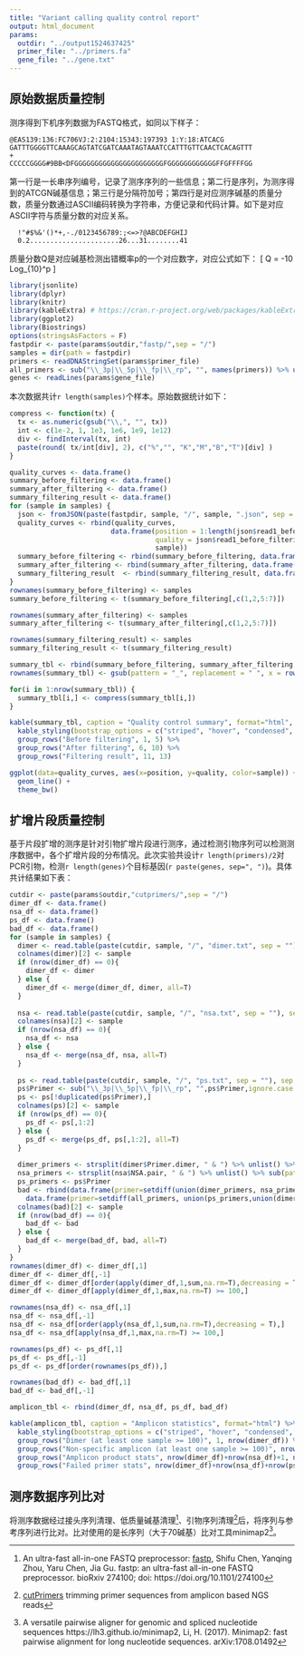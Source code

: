 ```yaml
---
title: "Variant calling quality control report"
output: html_document
params:
  outdir: "../output1524637425"
  primer_file: "../primers.fa"
  gene_file: "../gene.txt"
---
```


## 原始数据质量控制
测序得到下机序列数据为FASTQ格式，如同以下样子：
```
@EAS139:136:FC706VJ:2:2104:15343:197393 1:Y:18:ATCACG
GATTTGGGGTTCAAAGCAGTATCGATCAAATAGTAAATCCATTTGTTCAACTCACAGTTT
+
CCCCCGGGG#9BB<DFGGGGGGGGGGGGGGGGGGGGGGFGGGGGGGGGGGGFFGFFFFGG
```
第一行是一长串序列编号，记录了测序序列的一些信息；第二行是序列，为测序得到的ATCGN碱基信息；第三行是分隔符加号；第四行是对应测序碱基的质量分数，质量分数通过ASCII编码转换为字符串，方便记录和代码计算。如下是对应ASCII字符与质量分数的对应关系。
```
  !"#$%&'()*+,-./0123456789:;<=>?@ABCDEFGHIJ
  0.2......................26...31........41  
```
质量分数Q是对应碱基检测出错概率p的一个对应数字，对应公式如下：
\[
Q = -10 Log_{10}^p
\]

```r
library(jsonlite)
library(dplyr)
library(knitr)
library(kableExtra) # https://cran.r-project.org/web/packages/kableExtra/vignettes/awesome_table_in_html.html
library(ggplot2)
library(Biostrings)
options(stringsAsFactors = F)
fastpdir <- paste(params$outdir,"fastp/",sep = "/")
samples = dir(path = fastpdir)
primers <- readDNAStringSet(params$primer_file)
all_primers <- sub("\\_3p|\\_5p|\\_fp|\\_rp", "", names(primers)) %>% unique()
genes <- readLines(params$gene_file)
```


本次数据共计`r length(samples)`个样本。原始数据统计如下：
```r
compress <- function(tx) {
  tx <- as.numeric(gsub("\\,", "", tx))
  int <- c(1e-2, 1, 1e3, 1e6, 1e9, 1e12)
  div <- findInterval(tx, int)
  paste(round( tx/int[div], 2), c("%","", "K","M","B","T")[div] )
}

quality_curves <- data.frame()
summary_before_filtering <- data.frame()
summary_after_filtering <- data.frame()
summary_filtering_result <- data.frame()
for (sample in samples) {
  json <- fromJSON(paste(fastpdir, sample, "/", sample, ".json", sep = ""))
  quality_curves <- rbind(quality_curves,
                         data.frame(position = 1:length(json$read1_before_filtering$quality_curves$mean),
                                    quality = json$read1_before_filtering$quality_curves$mean,
                                    sample))
  summary_before_filtering <- rbind(summary_before_filtering, data.frame(json$summary$before_filtering))
  summary_after_filtering <- rbind(summary_after_filtering, data.frame(json$summary$after_filtering))
  summary_filtering_result  <- rbind(summary_filtering_result, data.frame(json$filtering_result))
}
rownames(summary_before_filtering) <- samples
summary_before_filtering <- t(summary_before_filtering[,c(1,2,5:7)])

rownames(summary_after_filtering) <- samples
summary_after_filtering <- t(summary_after_filtering[,c(1,2,5:7)])

rownames(summary_filtering_result) <- samples
summary_filtering_result <- t(summary_filtering_result)

summary_tbl <- rbind(summary_before_filtering, summary_after_filtering, summary_filtering_result)
rownames(summary_tbl) <- gsub(pattern = "_", replacement = " ", x = rownames(summary_tbl))

for(i in 1:nrow(summary_tbl)) {
  summary_tbl[i,] <- compress(summary_tbl[i,])
}

kable(summary_tbl, caption = "Quality control summary", format="html", digits=0) %>%
  kable_styling(bootstrap_options = c("striped", "hover", "condensed", "responsive"), full_width = F) %>%
  group_rows("Before filtering", 1, 5) %>%
  group_rows("After filtering", 6, 10) %>%
  group_rows("Filtering result", 11, 13)
```

```r
ggplot(data=quality_curves, aes(x=position, y=quality, color=sample)) +
  geom_line() +
  theme_bw()
```

## 扩增片段质量控制
基于片段扩增的测序是针对引物扩增片段进行测序，通过检测引物序列可以检测测序数据中，各个扩增片段的分布情况。此次实验共设计```r length(primers)/2```对PCR引物，检测```r length(genes)```个目标基因(```r paste(genes, sep=", ")```)。具体共计结果如下表：

```r
cutdir <- paste(params$outdir,"cutprimers/",sep = "/")
dimer_df <- data.frame()
nsa_df <- data.frame()
ps_df <- data.frame()
bad_df <- data.frame()
for (sample in samples) {
  dimer <- read.table(paste(cutdir, sample, "/", "dimer.txt", sep = ""), sep = "\t",header = T)
  colnames(dimer)[2] <- sample
  if (nrow(dimer_df) == 0){
    dimer_df <- dimer
  } else {
    dimer_df <- merge(dimer_df, dimer, all=T)
  }
  
  nsa <- read.table(paste(cutdir, sample, "/", "nsa.txt", sep = ""), sep = "\t",header = T)
  colnames(nsa)[2] <- sample
  if (nrow(nsa_df) == 0){
    nsa_df <- nsa
  } else {
    nsa_df <- merge(nsa_df, nsa, all=T)
  }
  
  ps <- read.table(paste(cutdir, sample, "/", "ps.txt", sep = ""), sep = "\t",header = T)
  ps$Primer <- sub("\\_3p|\\_5p|\\_fp|\\_rp", "",ps$Primer,ignore.case = T)
  ps <- ps[!duplicated(ps$Primer),]
  colnames(ps)[2] <- sample
  if (nrow(ps_df) == 0){
    ps_df <- ps[,1:2]
  } else {
    ps_df <- merge(ps_df, ps[,1:2], all=T)
  }
  
  dimer_primers <- strsplit(dimer$Primer.dimer, " & ") %>% unlist() %>% sub(pattern = "\\_3p|\\_5p|\\_fp|\\_rp", replacement = "") %>% unique()
  nsa_primers <- strsplit(nsa$NSA.pair, " & ") %>% unlist() %>% sub(pattern = "\\_3p|\\_5p|\\_fp|\\_rp", replacement = "") %>% unique()
  ps_primers <- ps$Primer
  bad <- rbind(data.frame(primer=setdiff(union(dimer_primers, nsa_primers), ps_primers), sample="only dimer/nsa"),
    data.frame(primer=setdiff(all_primers, union(ps_primers,union(dimer_primers, nsa_primers))),sample="not found"))
  colnames(bad)[2] <- sample
  if (nrow(bad_df) == 0){
    bad_df <- bad
  } else {
    bad_df <- merge(bad_df, bad, all=T)
  }
}
rownames(dimer_df) <- dimer_df[,1]
dimer_df <- dimer_df[,-1]
dimer_df <- dimer_df[order(apply(dimer_df,1,sum,na.rm=T),decreasing = T),]
dimer_df <- dimer_df[apply(dimer_df,1,max,na.rm=T) >= 100,]

rownames(nsa_df) <- nsa_df[,1]
nsa_df <- nsa_df[,-1]
nsa_df <- nsa_df[order(apply(nsa_df,1,sum,na.rm=T),decreasing = T),]
nsa_df <- nsa_df[apply(nsa_df,1,max,na.rm=T) >= 100,]

rownames(ps_df) <- ps_df[,1]
ps_df <- ps_df[,-1]
ps_df <- ps_df[order(rownames(ps_df)),]

rownames(bad_df) <- bad_df[,1]
bad_df <- bad_df[,-1]

amplicon_tbl <- rbind(dimer_df, nsa_df, ps_df, bad_df)

kable(amplicon_tbl, caption = "Amplicon statistics", format="html") %>%
  kable_styling(bootstrap_options = c("striped", "hover", "condensed", "responsive"), full_width = F) %>%
  group_rows("Dimer (at least one sample >= 100)", 1, nrow(dimer_df)) %>%
  group_rows("Non-specific amplicon (at least one sample >= 100)", nrow(dimer_df)+1, nrow(dimer_df)+nrow(nsa_df)) %>%
  group_rows("Amplicon product stats", nrow(dimer_df)+nrow(nsa_df)+1, nrow(dimer_df)+nrow(nsa_df)+nrow(ps_df)) %>%
  group_rows("Failed primer stats", nrow(dimer_df)+nrow(nsa_df)+nrow(ps_df)+1, nrow(amplicon_tbl))
```

## 测序数据序列比对
将测序数据经过接头序列清理、低质量碱基清理[^1]、引物序列清理[^2]后，将序列与参考序列进行比对。比对使用的是长序列（大于70碱基）比对工具minimap2[^3]。

[^1]: An ultra-fast all-in-one FASTQ preprocessor: [fastp](https://github.com/OpenGene/fastp), Shifu Chen, Yanqing Zhou, Yaru Chen, Jia Gu. fastp: an ultra-fast all-in-one FASTQ preprocessor. bioRxiv 274100; doi: https://doi.org/10.1101/274100
[^2]: [cutPrimers](https://github.com/ray1919/cutPrimers) trimming primer sequences from amplicon based NGS reads
[^3]: A versatile pairwise aligner for genomic and spliced nucleotide sequences https://lh3.github.io/minimap2, Li, H. (2017). Minimap2: fast pairwise alignment for long nucleotide sequences. arXiv:1708.01492

